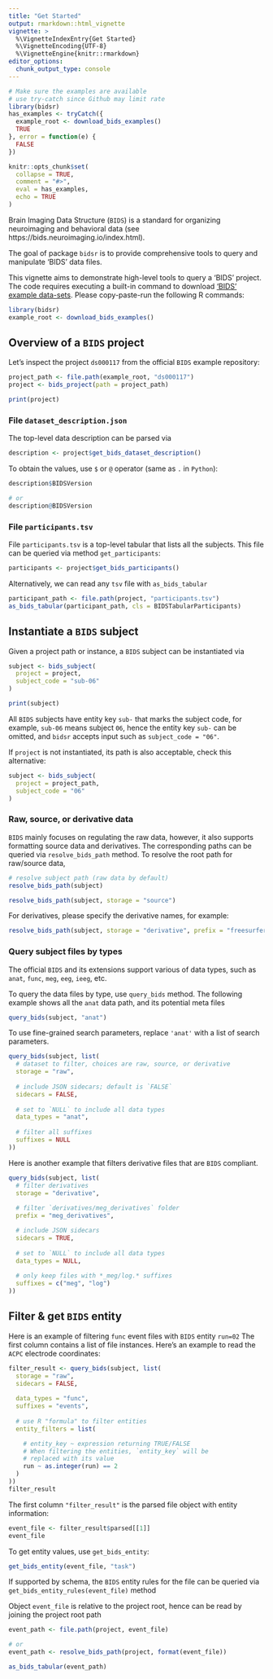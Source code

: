 ```yaml
---
title: "Get Started"
output: rmarkdown::html_vignette
vignette: >
  %\VignetteIndexEntry{Get Started}
  %\VignetteEncoding{UTF-8}
  %\VignetteEngine{knitr::rmarkdown}
editor_options: 
  chunk_output_type: console
---
```


```r
# Make sure the examples are available 
# use try-catch since Github may limit rate
library(bidsr)
has_examples <- tryCatch({
  example_root <- download_bids_examples()
  TRUE
}, error = function(e) {
  FALSE
})

knitr::opts_chunk$set(
  collapse = TRUE,
  comment = "#>",
  eval = has_examples,
  echo = TRUE
)
```

Brain Imaging Data Structure (`BIDS`) is a standard for organizing neuroimaging and behavioral data (see https://bids.neuroimaging.io/index.html). 

The goal of package `bidsr` is to provide comprehensive tools to query and manipulate 'BIDS' data files. 

This vignette aims to demonstrate high-level tools to query a 'BIDS' project. The code requires executing a built-in command to download ['BIDS' example data-sets](https://github.com/bids-standard/bids-examples). Please copy-paste-run the following R commands:

```r
library(bidsr)
example_root <- download_bids_examples()
```

## Overview of a `BIDS` project

Let's inspect the project `ds000117` from the official `BIDS` example repository:

```r
project_path <- file.path(example_root, "ds000117")
project <- bids_project(path = project_path)

print(project)
```

### File `dataset_description.json`

The top-level data description can be parsed via

```r
description <- project$get_bids_dataset_description()
```

To obtain the values, use `$` or `@` operator (same as `.` in `Python`):

```r
description$BIDSVersion

# or 
description@BIDSVersion
```

### File `participants.tsv`

File `participants.tsv` is a top-level tabular that lists all the subjects. This file can be queried via method `get_participants`:

```r
participants <- project$get_bids_participants()
```

Alternatively, we can read any `tsv` file with `as_bids_tabular`

```r
participant_path <- file.path(project, "participants.tsv")
as_bids_tabular(participant_path, cls = BIDSTabularParticipants)
```

## Instantiate a `BIDS` subject

Given a project path or instance, a `BIDS` subject can be instantiated via

```r
subject <- bids_subject(
  project = project, 
  subject_code = "sub-06"
)

print(subject)
```

All `BIDS` subjects have entity key `sub-` that marks the subject code, for example, `sub-06` means subject `06`, hence the entity key `sub-` can be omitted, and `bidsr` accepts input such as `subject_code = "06"`. 

If `project` is not instantiated, its path is also acceptable, check this alternative:

```r
subject <- bids_subject(
  project = project_path, 
  subject_code = "06"
)
```

### Raw, source, or derivative data

`BIDS` mainly focuses on regulating the raw data, however, it also supports formatting source data and derivatives. The corresponding paths can be queried via `resolve_bids_path` method. To resolve the root path for raw/source data,

```r
# resolve subject path (raw data by default)
resolve_bids_path(subject)

resolve_bids_path(subject, storage = "source")
```

For derivatives, please specify the derivative names, for example:

```r
resolve_bids_path(subject, storage = "derivative", prefix = "freesurfer")
```


### Query subject files by types

The official `BIDS` and its extensions support various of data types, such as `anat`, `func`, `meg`, `eeg`, `ieeg`, etc.

To query the data files by type, use `query_bids` method. The following example shows all the `anat` data path, and its potential meta files

```r
query_bids(subject, "anat")
```


To use fine-grained search parameters, replace `'anat'` with a list of search parameters. 

```r
query_bids(subject, list(
  # dataset to filter, choices are raw, source, or derivative
  storage = "raw",
  
  # include JSON sidecars; default is `FALSE`  
  sidecars = FALSE,
  
  # set to `NULL` to include all data types
  data_types = "anat",
  
  # filter all suffixes
  suffixes = NULL
))
```

Here is another example that filters derivative files that are `BIDS` compliant.

```r
query_bids(subject, list(
  # filter derivatives
  storage = "derivative",
  
  # filter `derivatives/meg_derivatives` folder
  prefix = "meg_derivatives",

  # include JSON sidecars
  sidecars = TRUE,
  
  # set to `NULL` to include all data types
  data_types = NULL,
  
  # only keep files with *_meg/log.* suffixes
  suffixes = c("meg", "log")
))
```

## Filter & get `BIDS` entity

Here is an example of filtering `func` event files with `BIDS` entity `run=02`
The first column contains a list of file instances. Here's an example to read the `ACPC` electrode coordinates:

```r
filter_result <- query_bids(subject, list(
  storage = "raw",
  sidecars = FALSE,
  
  data_types = "func",
  suffixes = "events",
  
  # use R "formula" to filter entities
  entity_filters = list(

    # entity_key ~ expression returning TRUE/FALSE
    # When filtering the entities, `entity_key` will be
    # replaced with its value
    run ~ as.integer(run) == 2
  )
))
filter_result
```

The first column `"filter_result"` is the parsed file object with entity information:

```r
event_file <- filter_result$parsed[[1]]
event_file
```

To get entity values, use `get_bids_entity`:

```r
get_bids_entity(event_file, "task")
```

If supported by schema, the `BIDS` entity rules for the file can be queried via `get_bids_entity_rules(event_file)` method

Object `event_file` is relative to the project root, hence can be read by joining the project root path

```r
event_path <- file.path(project, event_file)

# or 
event_path <- resolve_bids_path(project, format(event_file))

as_bids_tabular(event_path)
```


